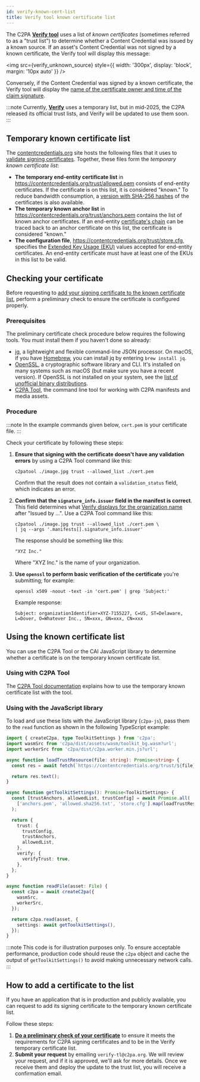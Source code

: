 ```yaml
---
id: verify-known-cert-list
title: Verify tool known certificate list
---
```



The C2PA **[Verify tool](https://contentcredentials.org/verify)** uses a list of _known certificates_ (sometimes referred to as a "trust list") to determine whether a Content Credential was issued by a known source. If an asset's Content Credential was not signed by a known certificate, the Verify tool will display this message:

<img
  src={verify_unknown_source}
  style={{ width: '300px', display: 'block', margin: '10px auto' }}
/>

Conversely, if the Content Credential was signed by a known certificate, the Verify tool will display the [name of the certificate owner and time of the claim signature](verify.mdx#title-and-signing-information).

:::note
Currently, **[Verify](https://contentcredentials.org/verify)** uses a temporary list, but in mid-2025, the C2PA released its official trust lists, and Verify will be updated to use them soon.
:::

## Temporary known certificate list

The [contentcredentials.org](https://contentcredentials.org/) site hosts the following files that it uses to [validate signing certificates](https://c2pa.org/specifications/specifications/2.0/specs/C2PA_Specification.html#_c2pa_signers). Together, these files form the _temporary known certificate list_:

- **The temporary end-entity certificate list** in https://contentcredentials.org/trust/allowed.pem consists of end-entity certificates. If the certificate is on this list, it is considered "known." To reduce bandwidth consumption, a [version with SHA-256 hashes](https://contentcredentials.org/trust/allowed.sha256.txt) of the certificates is also available.
- **The temporary known anchor list** in https://contentcredentials.org/trust/anchors.pem contains the list of known anchor certificates. If an end-entity [certificate's chain](getting-started.mdx#signing-and-certificates) can be traced back to an anchor certificate on this list, the certificate is considered "known."
- **The configuration file**, https://contentcredentials.org/trust/store.cfg, specifies the [Extended Key Usage (EKU)](https://datatracker.ietf.org/doc/html/rfc9336) values accepted for end-entity certificates. An end-entity certificate must have at least one of the EKUs in this list to be valid.

## Checking your certificate

Before requesting to [add your signing certificate to the known certificate list](#how-to-add-a-certificate-to-the-list), perform a preliminary check to ensure the certificate is configured properly.

### Prerequisites

The preliminary certificate check procedure below requires the following tools. You must install them if you haven't done so already:

- [jq](https://jqlang.org/), a lightweight and flexible command-line JSON processor. On macOS, if you have [Homebrew](https://brew.sh/), you can install jq by entering `brew install jq`.
- [OpenSSL](https://www.openssl.org/), a cryptographic software library and CLI. It's installed on many systems such as macOS (but make sure you have a recent version). If OpenSSL is not installed on your system, see the [list of unofficial binary distributions](https://wiki.openssl.org/index.php/Binaries).
- [C2PA Tool](c2patool/readme.md), the command line tool for working with C2PA manifests and media assets.

### Procedure

:::note
In the example commands given below, `cert.pem` is your certificate file.
:::

Check your certificate by following these steps:

1. **Ensure that signing with the certificate doesn't have any validation errors** by using a C2PA Tool command like this:

   ```
   c2patool ./image.jpg trust --allowed_list ./cert.pem
   ```

   Confirm that the result does not contain a `validation_status` field, which indicates an error.

1. **Confirm that the `signature_info.issuer` field in the manifest is correct**. This field determines what [Verify displays for the organization name](verify.mdx#title-and-signing-information) after "Issued by ...". Use a C2PA Tool command like this:

   ```
   c2patool ./image.jpg trust --allowed_list ./cert.pem \
   | jq --args '.manifests[].signature_info.issuer'
   ```

   The response should be something like this:

   ```
   "XYZ Inc."
   ```

   Where "XYZ Inc." is the name of your organization.

1. **Use `openssl` to perform basic verification of the certificate** you're submitting; for example:

   ```
   openssl x509 -noout -text -in 'cert.pem' | grep 'Subject:'
   ```

   Example response:

   ```
   Subject: organizationIdentifier=XYZ-7155227, C=US, ST=Delaware, L=Dover, O=Whatever Inc., SN=xxx, GN=xxx, CN=xxx
   ```

## Using the known certificate list

You can use the C2PA Tool or the CAI JavaScript library to determine whether a certificate is on the temporary known certificate list.

### Using with C2PA Tool

The [C2PA Tool documentation](c2patool/docs/usage.md#configuring-trust-support) explains how to use the temporary known certificate list with the tool.

### Using with the JavaScript library

To load and use these lists with the JavaScript library (`c2pa-js`), pass them to the `read` function as shown in the following TypeScript example:

```ts
import { createC2pa, type ToolkitSettings } from 'c2pa';
import wasmSrc from 'c2pa/dist/assets/wasm/toolkit_bg.wasm?url';
import workerSrc from 'c2pa/dist/c2pa.worker.min.js?url';

async function loadTrustResource(file: string): Promise<string> {
  const res = await fetch(`https://contentcredentials.org/trust/${file}`);

  return res.text();
}

async function getToolkitSettings(): Promise<ToolkitSettings> {
  const [trustAnchors, allowedList, trustConfig] = await Promise.all(
    ['anchors.pem', 'allowed.sha256.txt', 'store.cfg'].map(loadTrustResource),
  );

  return {
    trust: {
      trustConfig,
      trustAnchors,
      allowedList,
    },
    verify: {
      verifyTrust: true,
    },
  };
}

async function readFile(asset: File) {
  const c2pa = await createC2pa({
    wasmSrc,
    workerSrc,
  });

  return c2pa.read(asset, {
    settings: await getToolkitSettings(),
  });
}
```

:::note
This code is for illustration purposes only. To ensure acceptable performance, production code should reuse the `c2pa` object and cache the output of `getToolkitSettings()` to avoid making unnecessary network calls.
:::

## How to add a certificate to the list

If you have an application that is in production and publicly available, you can request to add its signing certificate to the temporary known certificate list.

Follow these steps:

1. [**Do a preliminary check of your certificate**](#checking-your-certificate) to ensure it meets the requirements for C2PA signing certificates and to be in the Verify temporary certificate list.
1. **Submit your request** by emailing `verify-tl@c2pa.org`. We will review your request, and if it is approved, we'll ask for more details. Once we receive them and deploy the update to the trust list, you will receive a confirmation email.
